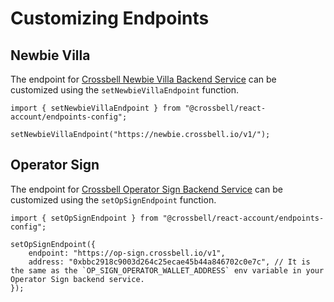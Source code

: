 # Customizing Endpoints

## Newbie Villa

The endpoint for [Crossbell Newbie Villa Backend Service](https://github.com/Crossbell-Box/newbie-villa) can be customized using the `setNewbieVillaEndpoint` function.

```tsx filename="app.tsx"
import { setNewbieVillaEndpoint } from "@crossbell/react-account/endpoints-config";

setNewbieVillaEndpoint("https://newbie.crossbell.io/v1/");
```

## Operator Sign

The endpoint for [Crossbell Operator Sign Backend Service](https://github.com/Crossbell-Box/operator-sign) can be customized using the `setOpSignEndpoint` function.

```tsx filename="app.tsx"
import { setOpSignEndpoint } from "@crossbell/react-account/endpoints-config";

setOpSignEndpoint({
	endpoint: "https://op-sign.crossbell.io/v1",
	address: "0xbbc2918c9003d264c25ecae45b44a846702c0e7c", // It is the same as the `OP_SIGN_OPERATOR_WALLET_ADDRESS` env variable in your Operator Sign backend service.
});
```
